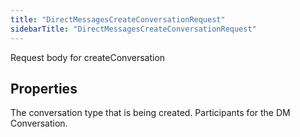 ```yaml
---
title: "DirectMessagesCreateConversationRequest"
sidebarTitle: "DirectMessagesCreateConversationRequest"
---
```


Request body for createConversation

## Properties

<ResponseField name="conversationType" type="`string`">
The conversation type that is being created.
</ResponseField>





<ResponseField name="message" type="`any`">

</ResponseField>



<ResponseField name="participantIds" type="`any`[]">
Participants for the DM Conversation.
</ResponseField>



